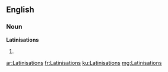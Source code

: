 ==English==

===Noun===
'''Latinisations'''

# {{plural of|Latinisation}}

[[ar:Latinisations]]
[[fr:Latinisations]]
[[ku:Latinisations]]
[[mg:Latinisations]]